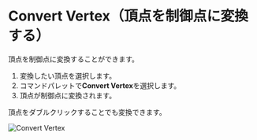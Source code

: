 
# Convert Vertex（頂点を制御点に変換する）

<Reference shortcut="" command="Convert Vertex" button="" />

頂点を制御点に変換することができます。

1. 変換したい頂点を選択します。
2. コマンドパレットで**Convert Vertex**を選択します。
3. 頂点が制御点に変換されます。

<Callout type="info" emoji="ℹ️">
  頂点をダブルクリックすることでも変換できます。
</Callout>

![Convert Vertex](/img/convert-vertex.gif)


